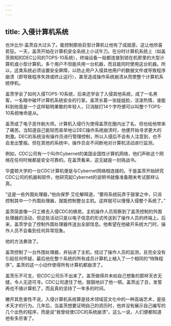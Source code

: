 ```yaml
---
---
---
```

title: 入侵计算机系统
---




也许比尔·盖茨自大过头了。能控制那些巨型计算机让他有了成就感，这让他欣喜若狂。一天，盖茨开始在计算机安全系统上小试牛刀。在分时计算机系统上（如盖茨熟知的DEC公司的TOPS-10系统），终端设备一般都连接到锁在机房里的大型计算机或小型计算机，多个用户不但能共用一台机器，而且能同时使用这台机器。所以，这类系统必须设置安全屏障，以防止用户入侵其他用户的数据文件或导致程序崩溃（即导致程序失效或终止运行），甚至造成操作系统崩溃从而使整个计算机系统停机。

盖茨学会了如何入侵TOPS-10系统，后来还学会了入侵其他系统，成了一名黑客，一名暗中破坏计算机系统安全的行家。盖茨长着一张娃娃脸，活泼热情，谁能料到他竟是一个这样聪明果敢的年轻人，只消敲打14个字符便可以叫整个TOPS-10系统唯命是从。

盖茨成了电子恶作剧大师。计算机入侵行为使得盖茨在圈内出了名，但也给他带来了痛苦。当知道自己能轻而易举地让DEC操作系统崩溃时，他便开始寻求更大的刺激。DEC的系统没有操作员进行管理控制，所以入侵后不会有人注意到，也不会发出警报。但在其他的系统中，操作员会不间断地对计算机活动进行监测。

例如，CDC公司有一个叫作Cybernet的美国全国性计算机网络，他们声称这个网络在任何时候都是安全可靠的。在盖茨看来，这无疑是一封挑战书。

华盛顿大学的一台CDC计算机便是与Cybernet网络相连接的。于是盖茨开始研究CDC公司的机器和软件，他研究起Cybernet的说明书就像准备期末考试那样认真。

“这是一些外围处理器，”他向保罗·艾伦解释道，“要将系统玩弄于鼓掌之中，只消控制其中一个外围处理器，就能控制整台主机。这样就可以慢慢入侵整个系统了。”

盖茨简直像一只工蜂去入侵CDC的蜂房。主机操作人员观察到了盖茨控制的外围处理器的活动，但这些活动只是以电子信息的形式传送到了操作人员的终端上。后来，盖茨学会了控制外围处理器传送出全部信息。他希望在他破开系统大门时，操作人员不会看到任何异常现象。

他的方法奏效了。

盖茨控制了一台外围处理器，并钻进了主机，绕过了操作人员的监测，且完全没有引起任何怀疑，最后他在整个系统的所有成员计算机上植入了一个相同的“特殊程序”。盖茨的这一小动作使得所有计算机都崩溃了。

盖茨乐不可支，但CDC公司乐不出来了。盖茨做得并未如自己想象的那样天衣无缝，令人无迹可寻。CDC公司逮住了他，狠狠地训了他一顿。盖茨出了丑，发誓再也不搞计算机了，而且真的坚持了一年多的时间。

撇开其危害性不说，入侵计算机系统算是技术领域亚文化中的一种高端艺术，是技术天才的行为。几年后，当盖茨想要证明自己的资历时，他并没有展示自己编写的几个出色的程序，而是说“我曾经使CDC的系统崩溃”。这么一说，人们便都知道他有多厉害了。
